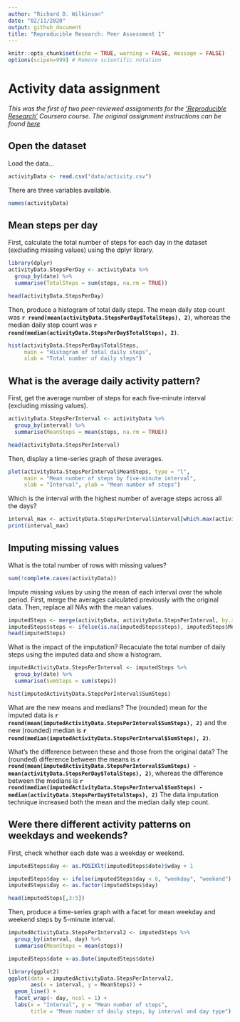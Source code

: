 ```yaml
---
author: "Richard D. Wilkinson"
date: "02/11/2020"
output: github_document
title: "Reproducible Research: Peer Assessment 1"
---
```


```r
knitr::opts_chunk$set(echo = TRUE, warning = FALSE, message = FALSE)
options(scipen=999) # Remove scientific notation
```

# Activity data assignment

_This was the first of two peer-reviewed assignments for the ['Reproducible Research'](https://www.coursera.org/learn/reproducible-research) Coursera course. The original assignment instructions can be found [here](Assignment instructions.md)_

## Open the dataset

Load the data...
``` r
activityData <- read.csv("data/activity.csv")
```
There are three variables available.
``` r
names(activityData)
```

## Mean steps per day

First, calculate the total number of steps for each day in the dataset (excluding missing values) using the dplyr library.
``` r
library(dplyr)
activityData.StepsPerDay <- activityData %>% 
  group_by(date) %>% 
  summarise(TotalSteps = sum(steps, na.rm = TRUE))

head(activityData.StepsPerDay)
```

Then, produce a histogram of total daily steps. The mean daily step count was **`r round(mean(activityData.StepsPerDay$TotalSteps), 2)`**, whereas the median daily step count was **`r round(median(activityData.StepsPerDay$TotalSteps), 2)`**.

``` r
hist(activityData.StepsPerDay$TotalSteps, 
     main = "Histogram of total daily steps",
     xlab = "Total number of daily steps")
```


## What is the average daily activity pattern?

First, get the average number of steps for each five-minute interval (excluding missing values).

``` r
activityData.StepsPerInterval <- activityData %>% 
  group_by(interval) %>% 
  summarise(MeanSteps = mean(steps, na.rm = TRUE))

head(activityData.StepsPerInterval)
```

Then, display a time-series graph of these averages.

``` r
plot(activityData.StepsPerInterval$MeanSteps, type = "l", 
     main = "Mean number of steps by five-minute interval", 
     xlab = "Interval", ylab = "Mean number of steps")
```

Which is the interval with the highest number of average steps across all the days?
``` r
interval_max <- activityData.StepsPerInterval$interval[which.max(activityData.StepsPerInterval$MeanSteps)]
print(interval_max)
```


## Imputing missing values

What is the total number of rows with missing values?
``` r
sum(!complete.cases(activityData))
```

Impute missing values by using the mean of each interval over the whole period. First, merge the averages calculated previously with the original data. Then, replace all NAs with the mean values.
``` r
imputedSteps <- merge(activityData, activityData.StepsPerInterval, by.x = "interval")
imputedSteps$steps <- ifelse(is.na(imputedSteps$steps), imputedSteps$MeanSteps, imputedSteps$steps)
head(imputedSteps)
```

What is the impact of the imputation?
Recaculate the total number of daily steps using the imputed data and show a histogram.
``` r
imputedActivityData.StepsPerInterval <- imputedSteps %>% 
  group_by(date) %>% 
  summarise(SumSteps = sum(steps))

hist(imputedActivityData.StepsPerInterval$SumSteps)
```

What are the new means and medians?
The (rounded) mean for the imputed data is **`r round(mean(imputedActivityData.StepsPerInterval$SumSteps), 2)`** and the new (rounded) median is **`r round(median(imputedActivityData.StepsPerInterval$SumSteps), 2)`**.

What's the difference between these and those from the original data?
The (rounded) difference between the means is **`r round(mean(imputedActivityData.StepsPerInterval$SumSteps) - mean(activityData.StepsPerDay$TotalSteps), 2)`**, whereas the difference between the medians is **`r round(median(imputedActivityData.StepsPerInterval$SumSteps) - median(activityData.StepsPerDay$TotalSteps), 2)`** The data imputation technique increased both the mean and the median daily step count.

## Were there different activity patterns on weekdays and weekends?

First, check whether each date was a weekday or weekend.
``` r
imputedSteps$day <- as.POSIXlt(imputedSteps$date)$wday + 1

imputedSteps$day <- ifelse(imputedSteps$day < 6, "weekday", "weekend")
imputedSteps$day <- as.factor(imputedSteps$day)

head(imputedSteps[,3:5])

```


Then, produce a time-series graph with a facet for mean weekday and weekend steps by 5-minute interval.
``` r
imputedActivityData.StepsPerInterval2 <- imputedSteps %>% 
  group_by(interval, day) %>% 
  summarise(MeanSteps = mean(steps))

imputedSteps$date <-as.Date(imputedSteps$date)

library(ggplot2)
ggplot(data = imputedActivityData.StepsPerInterval2, 
       aes(x = interval, y = MeanSteps)) +
  geom_line() + 
  facet_wrap(~ day, ncol = 1) +
  labs(x = "Interval", y = "Mean number of steps", 
       title = "Mean number of daily steps, by interval and day type")
  

```
